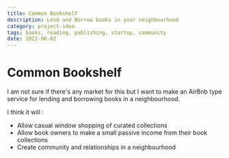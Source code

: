 ```yaml
---
title: Common Bookshelf
description: Lend and Borrow books in your neighbourhood
category: project-idea
tags: books, reading, publishing, startup, community
date: 2022-06-02
---
```


# Common Bookshelf

I am not sure if there's any market for this but I want to make an AirBnb type service for lending and borrowing books in a neighbourhood.

I think it will :
- Allow casual window shopping of curated collections
- Allow book owners to make a small passive income from their book collections
- Create community and relationships in a neighbourhood
